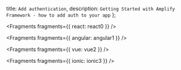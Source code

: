   title: `Add authentication`,
  description: `Getting Started with Amplify Framework - how to add auth to your app`
};


<Fragments fragments={{ react: react0 }} />


<Fragments fragments={{ angular: angular1 }} />


<Fragments fragments={{ vue: vue2 }} />


<Fragments fragments={{ ionic: ionic3 }} />
